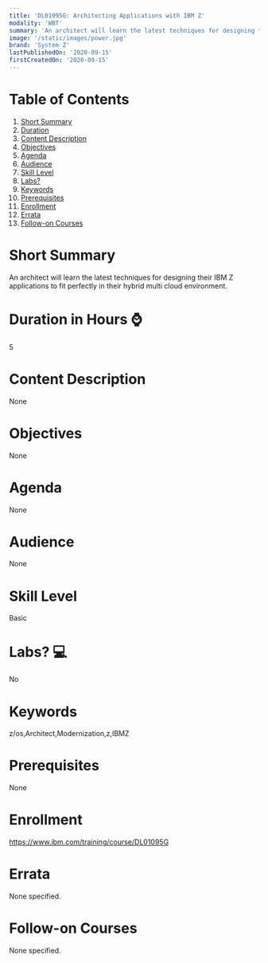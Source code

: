 ```yaml
---
title: 'DL01095G: Architecting Applications with IBM Z'
modality: 'WBT'
summary: 'An architect will learn the latest techniques for designing their IBM Z applications to fit perfectly in their hybrid multi cloud environment.'
image: '/static/images/power.jpg'
brand: 'System Z'
lastPublishedOn: '2020-09-15'
firstCreatedOn: '2020-09-15'
---
```

# Table of Contents
1.  [Short Summary](#short-summary)
2.  [Duration](#duration-in-hours-)
3.  [Content Description](#content-description)
4.  [Objectives](#objectives)
5.  [Agenda](#agenda)
6.  [Audience](#audience)
7.  [Skill Level](#skill-level)
8.  [Labs?](#labs-)
9.  [Keywords](#keywords)
10. [Prerequisites](#prerequisites)
11. [Enrollment](#enrollment)
12. [Errata](#errata)
13. [Follow-on Courses](#follow-on-courses)

# Short Summary
An architect will learn the latest techniques for designing their IBM Z applications to fit perfectly in their hybrid multi cloud environment.

# Duration in Hours ⌚
5

# Content Description
None

# Objectives
None

# Agenda
None

# Audience
None

# Skill Level
Basic

# Labs? 💻
No

# Keywords
z/os,Architect,Modernization,z,IBMZ

# Prerequisites
None

# Enrollment
https://www.ibm.com/training/course/DL01095G

# Errata
None specified.

# Follow-on Courses
None specified.

